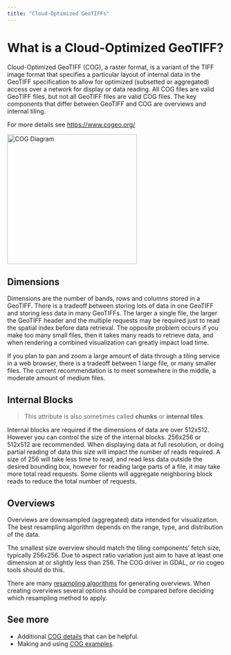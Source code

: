 ```yaml
---
title: "Cloud-Optimized GeoTIFFs"
---
```


# What is a Cloud-Optimized GeoTIFF?

Cloud-Optimized GeoTIFF (COG), a raster format, is a variant of the TIFF image format that specifies a particular layout of internal data in the GeoTIFF specification to allow for optimized (subsetted or aggregated) access over a network for display or data reading. All COG files are valid GeoTIFF files, but not all GeoTIFF files are valid COG files. The key components that differ between GeoTIFF and COG are overviews and internal tiling.

For more details see [https://www.cogeo.org/](https://www.cogeo.org/)

<img alt="COG Diagram" src="../images/cog-diagram-1.png" width=300/>

## Dimensions

Dimensions are the number of bands, rows and columns stored in a GeoTIFF. There is a tradeoff between storing lots of data in one GeoTIFF and storing less data in many GeoTIFFs. The larger a single file, the larger the GeoTIFF header and the multiple requests may be required just to read the spatial index before data retrieval. The opposite problem occurs if you make too many small files, then it takes many reads to retrieve data, and when rendering a combined visualization can greatly impact load time.

If you plan to pan and zoom a large amount of data through a tiling service in a web browser, there is a tradeoff between 1 large file, or many smaller files. The current recommendation is to meet somewhere in the middle, a moderate amount of medium files.

## Internal Blocks

> This attribute is also sometimes called **chunks** or **internal tiles**.

Internal blocks are required if the dimensions of data are over 512x512. However you can control the size of the internal blocks. 256x256 or 512x512 are recommended. When displaying data at full resolution, or doing partial reading of data this size will impact the number of reads required. A size of 256 will take less time to read, and read less data outside the desired bounding box, however for reading large parts of a file, it may take more total read requests. Some clients will aggregate neighboring block reads to reduce the total number of requests.

## Overviews

Overviews are downsampled (aggregated) data intended for visualization.
The best resampling algorithm depends on the range, type, and distribution of the data.

The smallest size overview should match the tiling components’ fetch size, typically 256x256. Due to aspect ratio variation just aim to have at least one dimension at or slightly less than 256. The COG driver in GDAL, or rio cogeo tools should do this.

There are many [resampling algorithms](https://gdal.org/programs/gdal_translate.html#cmdoption-gdal_translate-r) for generating overviews. When creating overviews several options should be compared before deciding which resampling method to apply.

## See more

- Additional [COG details](cogs-details.qmd) that can be helpful.
- Making and using [COG examples](cogs-examples.ipynb).
